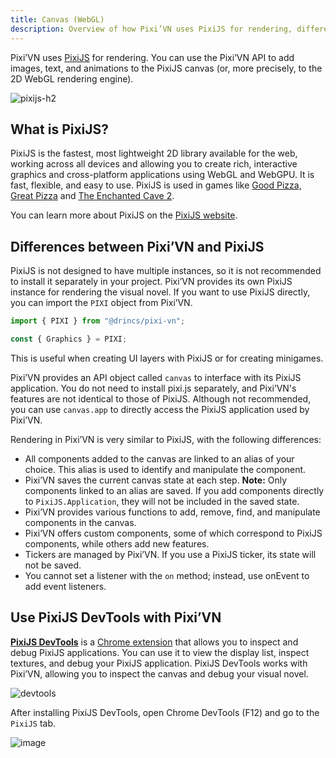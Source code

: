 ```yaml
---
title: Canvas (WebGL)
description: Overview of how Pixi’VN uses PixiJS for rendering, differences between Pixi’VN and PixiJS, and how to interact with the canvas and debugging tools.
---
```


Pixi’VN uses [PixiJS](https://pixijs.com/8.x/guides/basics/what-pixijs-is) for rendering. You can use the Pixi’VN API to add images, text, and animations to the PixiJS canvas (or, more precisely, to the 2D WebGL rendering engine).

![pixijs-h2](/pixijs.svg)

## What is PixiJS?

PixiJS is the fastest, most lightweight 2D library available for the web, working across all devices and allowing you to create rich, interactive graphics and cross-platform applications using WebGL and WebGPU. It is fast, flexible, and easy to use. PixiJS is used in games like [Good Pizza, Great Pizza](https://www.goodpizzagreatpizza.com/) and [The Enchanted Cave 2](https://store.steampowered.com/app/368610/The_Enchanted_Cave_2/).

You can learn more about PixiJS on the [PixiJS website](https://www.pixijs.com/).

## Differences between Pixi’VN and PixiJS

<Callout type="info">

PixiJS is not designed to have multiple instances, so it is not recommended to install it separately in your project. Pixi’VN provides its own PixiJS instance for rendering the visual novel. If you want to use PixiJS directly, you can import the `PIXI` object from Pixi’VN.

```ts
import { PIXI } from "@drincs/pixi-vn";

const { Graphics } = PIXI;
```

This is useful when creating <DynamicLink href="/start/interface#adding-pixijs-ui-layers">UI layers with PixiJS</DynamicLink> or for <DynamicLink href="/start/minigames">creating minigames</DynamicLink>.

</Callout>

Pixi’VN provides an API object called `canvas` to interface with its PixiJS application. You do not need to install pixi.js separately, and Pixi’VN's features are not identical to those of PixiJS. Although not recommended, you can use `canvas.app` to directly access the PixiJS application used by Pixi’VN.

Rendering in Pixi’VN is very similar to PixiJS, with the following differences:

- All components added to the canvas are linked to an <DynamicLink href="/start/canvas-alias">alias</DynamicLink> of your choice. This alias is used to identify and manipulate the component.
- Pixi’VN saves the current canvas state at each <DynamicLink href="/start/labels">step</DynamicLink>.
  **Note:** Only components linked to an alias are saved. If you add components directly to `PixiJS.Application`, they will not be included in the saved state.
- Pixi’VN provides <DynamicLink href="/start/canvas-functions">various functions</DynamicLink> to add, remove, find, and manipulate components in the canvas.
- Pixi’VN offers <DynamicLink href="/start/canvas-components">custom components</DynamicLink>, some of which correspond to PixiJS components, while others add new features.
- Tickers are managed by Pixi’VN. If you use a PixiJS ticker, its state will not be saved.
- You cannot set a listener with the `on` method; instead, use <DynamicLink href="/start/canvas-functions#add-a-listener-for-a-given-event">onEvent</DynamicLink> to add event listeners.

## Use PixiJS DevTools with Pixi’VN

[**PixiJS DevTools**](https://pixijs.io/devtools/) is a [Chrome extension](https://chromewebstore.google.com/detail/pixijs-devtools/dlkffcaaoccbofklocbjcmppahjjboce) that allows you to inspect and debug PixiJS applications. You can use it to view the display list, inspect textures, and debug your PixiJS application. PixiJS DevTools works with Pixi’VN, allowing you to inspect the canvas and debug your visual novel.

![devtools](/devtool-properties.gif)

After installing PixiJS DevTools, open Chrome DevTools (F12) and go to the `PixiJS` tab.

![image](https://github.com/user-attachments/assets/579a181f-b865-44ff-9b55-2fbe609632bc)
